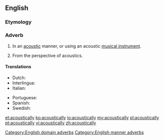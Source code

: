 ==English==

===Etymology===
{{suffix|acoustical|ly|lang=en}}

===Adverb===
{{en-adv|-}}

# {{label|en|manner}} In an [[acoustic]] manner, or using an acoustic [[musical instrument]].
# {{label|en|domain}} From the perspective of acoustics.

====Translations====
{{trans-top|in an acoustic manner}}
* Dutch: {{t+|nl|akoestisch}}
* Interlingua: {{t|ia|acusticamente}}
* Italian: {{t+|it|acusticamente}}
{{trans-mid}}
* Portuguese: {{t|pt|acusticamente}}
* Spanish: {{t+|es|acústicamente}}
* Swedish: {{t+|sv|akustiskt}}
{{trans-bottom}}

[[Category:English domain adverbs]]
[[Category:English manner adverbs]]

[[et:acoustically]]
[[ko:acoustically]]
[[io:acoustically]]
[[my:acoustically]]
[[pl:acoustically]]
[[pt:acoustically]]
[[vi:acoustically]]
[[zh:acoustically]]